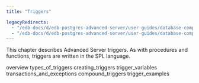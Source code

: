 ```yaml
---
title: "Triggers"

legacyRedirects:
  - "/edb-docs/d/edb-postgres-advanced-server/user-guides/database-compatibility-stored-procedural-language-guide/13/triggers.html"
  - "/edb-docs/d/edb-postgres-advanced-server/user-guides/database-compatibility-stored-procedural-language-guide/latest/triggers.html"
---
```


<div id="triggers" class="registered_link"></div>

This chapter describes Advanced Server triggers. As with procedures and functions, triggers are written in the SPL language.

<div class="toctree" maxdepth="3">

overview types_of_triggers creating_triggers trigger_variables transactions_and_exceptions compound_triggers trigger_examples

</div>
